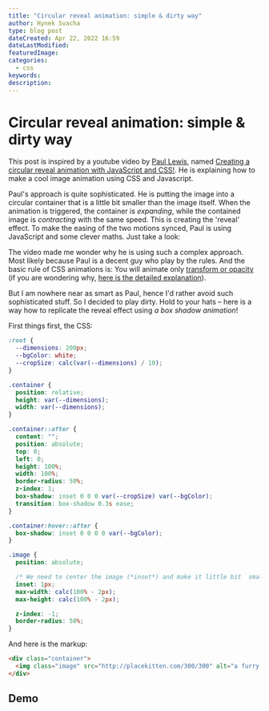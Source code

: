 ```yaml
---
title: "Circular reveal animation: simple & dirty way"
author: Hynek Svacha
type: blog post
dateCreated: Apr 22, 2022 16:59
dateLastModified:
featuredImage:
categories:
  - css
keywords:
description:
---
```



# Circular reveal animation: simple & dirty way

This post is inspired by a youtube video by [Paul Lewis](https://twitter.com/aerotwist), named [Creating a circular reveal animation with JavaScript and CSS!](https://www.youtube.com/watch?v=YdvQPkJd0gc). He is explaining how to make a cool image animation using CSS and Javascript.

Paul's approach is quite sophisticated. He is putting the image into a circular container that is a little bit smaller than the image itself. When the animation is triggered, the container is *expanding*, while the contained image is *contracting* with the same speed. This is creating the 'reveal' effect. To make the easing of the two motions synced, Paul is using JavaScript and some clever maths. Just take a look:

<YouTube youTubeId="YdvQPkJd0gc" />

The video made me wonder why he is using such a complex approach. Most likely because Paul is a decent guy who play by the rules. And the basic rule of CSS animations is: You will animate only [transform or opacity](https://web.dev/animations-guide/) (if you are wondering why, [here is the detailed explanation](https://www.smashingmagazine.com/2016/12/gpu-animation-doing-it-right/)).

But I am nowhere near as smart as Paul, hence I'd rather avoid such sophisticated stuff. So I decided to play dirty. Hold to your hats – here is a way how to replicate the reveal effect using *a box shadow animation*!

First things first, the CSS:

```css
:root {
  --dimensions: 200px;
  --bgColor: white;
  --cropSize: calc(var(--dimensions) / 10);
}

.container {
  position: relative;
  height: var(--dimensions);
  width: var(--dimensions);
}

.container::after {
  content: "";
  position: absolute;
  top: 0;
  left: 0;
  height: 100%;
  width: 100%;
  border-radius: 50%;
  z-index: 1;
  box-shadow: inset 0 0 0 var(--cropSize) var(--bgColor);
  transition: box-shadow 0.3s ease;
}

.container:hover::after {
  box-shadow: inset 0 0 0 0 var(--bgColor);
}

.image {
  position: absolute;

  /* We need to center the image (*inset*) and make it little bit  smaller than the container (exactly: 1px on both sides, so 2px in sum). If we'd skip this, an ugly crispy 'halo' would appear (try it yourself). */
  inset: 1px;
  max-width: calc(100% - 2px);
  max-height: calc(100% - 2px);

  z-index: -1;
  border-radius: 50%;
}
```

And here is the markup:

```html
<div class="container">
  <img class="image" src="http://placekitten.com/300/300" alt="a furry qute kitt'n" />
</div>
```

## Demo

  <div id="uncrop-transition-demo">
    <style  dangerouslySetInnerHTML={{
    __html:
      '\n      #uncrop-transition-demo {\n        --dimensions: 240px;\n        --cropColor: var(--bg-primary);\n        --cropSize: calc(var(--dimensions) / 10);\n      }\n\n      .center {\n        display: flex;\n        align-items: center;\n        justify-content: center;\n        }\n\n      .container {\n        position: relative;\n        height: var(--dimensions);\n        width: var(--dimensions);\n      }\n\n      .container::after {\n        content: "";\n        position: absolute;\n        top: 0;\n        left: 0;\n        height: 100%;\n        width: 100%;\n        border-radius: 50%;\n        z-index: 1;\n        box-shadow: inset 0 0 0 var(--cropSize) var(--cropColor);\n        transition: box-shadow 0.3s ease;\n      }\n\n      .container:hover::after {\n        box-shadow: inset 0 0 0 0 var(--cropColor);\n      }\n\n      .image {\n        position: absolute;\n        inset: 1px;\n        max-width: calc(100% - 2px);\n        max-height: calc(100% - 2px);\n        z-index: -1;\n        border-radius: 50%;\n      }\n    '
  }}
/>
    <div className="center">
      <div className="container">
        <img
          className="noTransform image"
          src="assets/pexels-lad-fury-2835623.jpg"
          alt="a verry qiute kitton"
          style={{ margin: 0 }}
        />
      </div>
    </div>

  </div>
